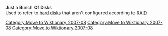 {{dated prod|concern =This article is about a {{{1|subject}}} that appears to lack sufficient [[WP:N|notability]] for inclusion.|month = August|day = 15|year = 2007|time = 18:18|timestamp = 20070815181834}}
<!-- Do not use the "dated prod" template directly; the above line is generated by "subst:prod-nn" -->

{{notability}}
{{unreferenced}}
{{wikify}}
{{accuracy}}
[[Category:Move to Wiktionary 2007-08]]

'''J'''ust a '''B'''unch '''O'''f '''D'''isks <br />
Used to refer to [[hard disks]] that aren't configured according to [[RAID]]

[[Category:Move to Wiktionary 2007-08]]

{{computer-stub}}
[[Category:Move to Wiktionary 2007-08]]